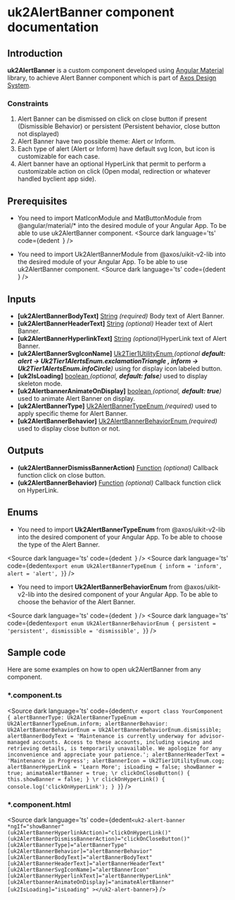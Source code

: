 <!-- Custom-MDX-Documentation.mdx -->

# uk2AlertBanner component documentation

## Introduction
<p>
  <strong>uk2AlertBanner</strong> is a custom component developed using <a href="https://v15.material.angular.io/" target="_blank">Angular Material</a> library, to achieve Alert Banner component which is part of <a href="https://www.figma.com/file/xNJe50LNYYGhQ1Q1C3zs4b/%F0%9F%91%B7%E2%80%8D%E2%99%82%EF%B8%8F---framework-core---angular---web-2.0?type=design&node-id=6470-20638&mode=design&t=E9kOMeioMFjr1dOt-0" target="_blank">Axos Design System</a>.
</p>

### Constraints
<ol>
  <li>
   Alert Banner can be dismissed on click on close button if present (Dismissible Behavior) or persistent (Persistent behavior, close button not displayed)
  </li>
   <li>
   Alert Banner have two possible theme: Alert or Inform.
  </li>
  <li>
   Each type of alert (Alert or Inform) have default svg Icon, but icon is customizable for each case.
  </li>
  <li>
   Alert banner have an optional HyperLink that permit to perform a customizable action on click (Open modal, redirection or whatever handled byclient app side).
  </li>
</ol>

## Prerequisites

- You need to import MatIconModule and MatButtonModule from @angular/material/* into the desired module of your Angular App. To be able to use uk2AlertBanner component.
<Source
  dark
  language='ts'
  code={dedent`
  `}
/>

- You need to import Uk2AlertBannerModule from @axos/uikit-v2-lib into the desired module of your Angular App. To be able to use uk2AlertBanner component.
<Source
  dark
  language='ts'
  code={dedent`
  `}
/>

## Inputs
<ul>
  <li><strong>[uk2AlertBannerBodyText]</strong> <u>String</u> <i>(required)</i> Body text of Alert Banner.</li>
  <li><strong>[uk2AlertBannerHeaderText]</strong> <u>String</u> <i>(optional)</i> Header text of Alert Banner.</li>
  <li><strong>[uk2AlertBannerHyperlinkText]</strong> <u>String</u> <i>(optional)</i>HyperLink text of Alert Banner.</li>
  <li><strong>[uk2AlertBannerSvgIconName]</strong> <u>Uk2Tier1UtilityEnum </u> <i>(optional <strong>default: alert -> Uk2Tier1AlertsEnum.exclamationTriangle , inform -> Uk2Tier1AlertsEnum.infoCircle</strong>)</i> using for display icon labeled button.</li>
  <li><strong>[uk2IsLoading]</strong> <u>boolean </u> <i>(optional, <strong>default: false</strong>)</i> used to display skeleton mode.</li>
  <li><strong>[uk2AlertbannerAnimateOnDisplay]</strong> <u>boolean </u> <i>(optional, <strong>default: true</strong>)</i> used to animate Alert Banner on display.</li>
  <li><strong>[uk2AlertBannerType]</strong> <u>Uk2AlertBannerTypeEnum </u> <i>(required)</i> used to apply specific theme for Alert Banner.</li>
  <li><strong>[uk2AlertBannerBehavior]</strong> <u>Uk2AlertBannerBehaviorEnum </u> <i>(required)</i> used to display close button or not.</li>
</ul>

## Outputs
<ul>
  <li><strong>(uk2AlertBannerDismissBannerAction)</strong> <u>Function</u> <i>(optional)</i> Callback function click on close button.</li>
  <li><strong>(uk2AlertBannerBehavior)</strong> <u>Function</u> <i>(optional)</i> Callback function click on HyperLink.</li>
 </ul>

 ## Enums

- You need to import <strong>Uk2AlertBannerTypeEnum</strong> from @axos/uikit-v2-lib into the desired component of your Angular App. To be able to choose the type of the Alert Banner.

<Source
  dark
  language='ts'
  code={dedent`
  `}
/>
 <Source
  dark
  language='ts'
  code={dedent`
    export enum Uk2AlertBannerTypeEnum {
      inform = 'inform',
      alert = 'alert',
    }
  `}
/>

- You need to import <strong>Uk2AlertBannerBehaviorEnum</strong> from @axos/uikit-v2-lib into the desired component of your Angular App. To be able to choose the behavior of the Alert Banner.

<Source
  dark
  language='ts'
  code={dedent`
  `}
/>
 <Source
  dark
  language='ts'
  code={dedent`
    export enum Uk2AlertBannerBehaviorEnum {
      persistent = 'persistent',
      dismissible = 'dismissible',
    }
  `}
/>

## Sample code
  <p>
  Here are some examples on how to open uk2AlertBanner from any component.
  </p>

### *.component.ts
<Source
  dark
  language='ts'
  code={dedent`
      \r
      export class YourComponent {
        alertBannerType: Uk2AlertBannerTypeEnum = Uk2AlertBannerTypeEnum.inform;
        alertBannerBehavior: Uk2AlertBannerBehaviorEnum = Uk2AlertBannerBehaviorEnum.dismissible;
        alertBannerBodyText = 'Maintenance is currently underway for advisor-managed accounts. Access to these accounts, including viewing and retrieving details, is temporarily unavailable. We apologize for any inconvenience and appreciate your patience.';
        alertBannerHeaderText = 'Maintenance in Progress';
        alertBannerIcon = Uk2Tier1UtilityEnum.cog;
        alertBannerHyperLink = 'Learn More';
        isLoading = false;
        showBanner = true;
        animateAlertBanner = true;
        \r
        clickOnCloseButton() {
          this.showBanner = false;
        }
        \r
        clickOnHyperLink() {
          console.log('clickOnHyperLink');
        }
      }
  `}
/>

### *.component.html
<Source
  dark
  language='ts'
  code={dedent`
    <uk2-alert-banner
      *ngIf="showBanner"
      (uk2AlertBannerHyperlinkAction)="clickOnHyperLink()"
      (uk2AlertBannerDismissBannerAction)="clickOnCloseButton()"
      [uk2AlertBannerType]="alertBannerType"
      [uk2AlertBannerBehavior]="alertBannerBehavior"
      [uk2AlertBannerBodyText]="alertBannerBodyText"
      [uk2AlertBannerHeaderText]="alertBannerHeaderText"
      [uk2AlertBannerSvgIconName]="alertBannerIcon"
      [uk2AlertBannerHyperlinkText]="alertBannerHyperLink"
      [uk2AlertbannerAnimateOnDisplay]="animateAlertBanner"
      [uk2IsLoading]="isLoading"
    ></uk2-alert-banner>
  `}
/>

